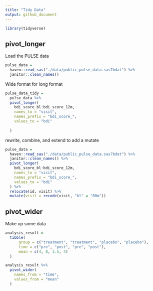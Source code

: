 ```yaml
---
title: "Tidy Data"
output: github_document
---
```


```r
library(tidyverse)
```


## pivot_longer

Load the PULSE data

```r
pulse_data = 
  haven::read_sas("./data/public_pulse_data.sas7bdat") %>%
  janitor::clean_names()
```

Wide format for long format

```r
pulse_data_tidy = 
  pulse_data %>%
  pivot_longer(
    bdi_score_bl:bdi_score_12m,
    names_to = "visit",
    names_prefix = "bdi_score_",
    values_to = "bdi"
  
  )
```

rewrite, combine, and extend to add a mutate
```r
pulse_data = 
  haven::read_sas("./data/public_pulse_data.sas7bdat") %>%
  janitor::clean_names() %>%
  pivot_longer(
    bdi_score_bl:bdi_score_12m,
    names_to = "visit",
    names_prefix = "bdi_score_",
    values_to = "bdi"
  ) %>%
  relocate(id, visit) %>%
  mutate(visit = recode(visit, "bl" = "00m"))
```


## pivot_wider

Make up some data

```r
analysis_result = 
  tibble(
      group = c("treatment", "treatment", "placebo", "placebo"),
      time = c("pre", "post", "pre", "post"),
      mean = c(4, 8, 3.5, 4)
  )

analysis_result %>%
  pivot_wider(
    names_from = "time",
    values_from = "mean"
  )
```

